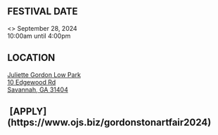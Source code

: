 
<div className='grid sm:grid-cols-3 gap-4 p-3'>
    <div className='pl-[12px]'>
        <h2 className='ml-[-24px]'><CiCalendarDate/> FESTIVAL DATE</h2>
        <>
            September 28, 2024<br/>
            10:00am until 4:00pm
        </>
    </div>
    <div className='pl-[12px]'>
        <h2 className='ml-[-24px]'><MdLocationPin/> LOCATION</h2>
        <a href='https://maps.app.goo.gl/bzvrR3X1hCpNhFjB6'>
            Juliette Gordon Low Park<br/>
            10 Edgewood Rd<br/>
            Savannah, GA 31404
        </a>
    </div>
    <div>
        <h2><IoEnterOutline/>&nbsp;[APPLY](https://www.ojs.biz/gordonstonartfair2024)</h2>
    </div>
</div>

